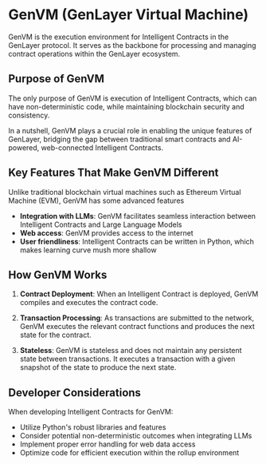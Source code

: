 # GenVM (GenLayer Virtual Machine)

GenVM is the execution environment for Intelligent Contracts in the GenLayer protocol. It serves as the backbone for processing and managing contract operations within the GenLayer ecosystem.

## Purpose of GenVM

The only purpose of GenVM is execution of Intelligent Contracts, which can have non-deterministic code, while maintaining blockchain security and consistency.

In a nutshell, GenVM plays a crucial role in enabling the unique features of GenLayer, bridging the gap between traditional smart contracts and AI-powered, web-connected Intelligent Contracts.

## Key Features That Make GenVM Different

Unlike traditional blockchain virtual machines such as Ethereum Virtual Machine (EVM), GenVM has some advanced features

- **Integration with LLMs**: GenVM facilitates seamless interaction between Intelligent Contracts and Large Language Models
- **Web access**: GenVM provides access to the internet
- **User friendliness**: Intelligent Contracts can be written in Python, which makes learning curve mush more shallow

## How GenVM Works

1. **Contract Deployment**: When an Intelligent Contract is deployed, GenVM compiles and executes the contract code.

2. **Transaction Processing**: As transactions are submitted to the network, GenVM executes the relevant contract functions and produces the next state for the contract.

3. **Stateless**: GenVM is stateless and does not maintain any persistent state between transactions. It executes a transaction with a given snapshot of the state to produce the next state.

## Developer Considerations

When developing Intelligent Contracts for GenVM:

- Utilize Python's robust libraries and features
- Consider potential non-deterministic outcomes when integrating LLMs
- Implement proper error handling for web data access
- Optimize code for efficient execution within the rollup environment
